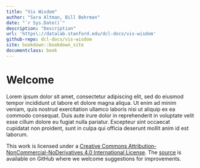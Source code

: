 ```yaml
---
title: "Vis Wisdom"
author: "Sara Altman, Bill Behrman"
date: "`r Sys.Date()`"
description: "Description"
url: 'https\://datalab.stanford.edu/dcl-docs/vis-wisdom'
github-repo: dcl-docs/vis-wisdom
site: bookdown::bookdown_site
documentclass: book
---
```


# Welcome {-}

Lorem ipsum dolor sit amet, consectetur adipiscing elit, sed do eiusmod tempor incididunt ut labore et dolore magna aliqua. Ut enim ad minim veniam, quis nostrud exercitation ullamco laboris nisi ut aliquip ex ea commodo consequat. Duis aute irure dolor in reprehenderit in voluptate velit esse cillum dolore eu fugiat nulla pariatur. Excepteur sint occaecat cupidatat non proident, sunt in culpa qui officia deserunt mollit anim id est laborum. 

This work is licensed under a [Creative Commons Attribution-NonCommercial-NoDerivatives 4.0 International License](http://creativecommons.org/licenses/by-nc-nd/4.0/). The [source](https://github.com/behrman/bookdown-test) is available on GitHub where we welcome suggestions for improvements.
